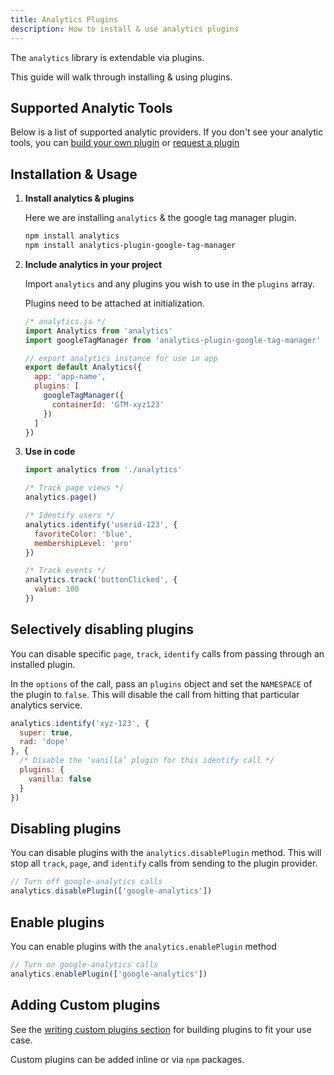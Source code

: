 ```yaml
---
title: Analytics Plugins
description: How to install & use analytics plugins
---
```


The `analytics` library is extendable via plugins.

This guide will walk through installing & using plugins.

## Supported Analytic Tools

Below is a list of supported analytic providers. If you don't see your analytic tools, you can [build your own plugin](https://getanalytics.io/plugins/writing-plugins/) or [request a plugin](https://getanalytics.io/plugins/request/)


<SupportedPlugins />

## Installation & Usage

1. **Install analytics & plugins**

    Here we are installing `analytics` & the google tag manager plugin.

    ```bash
    npm install analytics
    npm install analytics-plugin-google-tag-manager
    ```

2. **Include analytics in your project**

    Import `analytics` and any plugins you wish to use in the `plugins` array.

    Plugins need to be attached at initialization.

    ```js
    /* analytics.js */
    import Analytics from 'analytics'
    import googleTagManager from 'analytics-plugin-google-tag-manager'

    // export analytics instance for use in app
    export default Analytics({
      app: 'app-name',
      plugins: [
        googleTagManager({
          containerId: 'GTM-xyz123'
        })
      ]
    })
    ```

3. **Use in code**

    ```js
    import analytics from './analytics'

    /* Track page views */
    analytics.page()

    /* Identify users */
    analytics.identify('userid-123', {
      favoriteColor: 'blue',
      membershipLevel: 'pro'
    })

    /* Track events */
    analytics.track('buttonClicked', {
      value: 100
    })
    ```

## Selectively disabling plugins

You can disable specific `page`, `track`, `identify` calls from passing through an installed plugin.

In the `options` of the call, pass an `plugins` object and set the `NAMESPACE` of the plugin to `false`. This will disable the call from hitting that particular analytics service.

```js
analytics.identify('xyz-123', {
  super: true,
  rad: 'dope'
}, {
  /* Disable the ‘vanilla’ plugin for this identify call */
  plugins: {
    vanilla: false
  }
})
```

## Disabling plugins

You can disable plugins with the `analytics.disablePlugin` method. This will stop all `track`, `page`, and `identify` calls from sending to the plugin provider.

```js
// Turn off google-analytics calls
analytics.disablePlugin(['google-analytics'])
```

## Enable plugins

You can enable plugins with the `analytics.enablePlugin` method

```js
// Turn on google-analytics calls
analytics.enablePlugin(['google-analytics'])
```

## Adding Custom plugins

See the [writing custom plugins section](http://getanalytics.io/plugins/writing-plugins/) for building plugins to fit your use case.

Custom plugins can be added inline or via `npm` packages.

